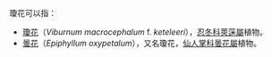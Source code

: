 瓊花可以指：
* [[瓊花|瓊花]]（''Viburnum macrocephalum'' f. ''keteleeri''），[[忍冬科|忍冬科]][[莢蒾屬|莢蒾屬]]植物。
* [[曇花|曇花]]（''Epiphyllum oxypetalum''），又名瓊花，[[仙人掌科|仙人掌科]][[曇花屬|曇花屬]]植物。

{{消歧義|cat=二字物種消歧義}}